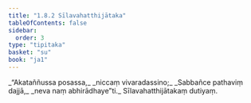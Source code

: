 ```yaml
---
title: "1.8.2 Sīlavahatthijātaka"
tableOfContents: false
sidebar:
  order: 3
type: "tipitaka"
basket: "su"
book: "ja1"
---
```



<DynamicBreadcrumb />

<Division number="72" book="ja1">

<Paragraph number="159" type="verses" book="ja1">
_“Akataññussa posassa,_  
_niccaṃ vivaradassino;_  
_Sabbañce pathaviṃ dajjā,_  
_neva naṃ abhirādhaye”ti._  


</Paragraph>
</Division>

<Paragraph number="160" type="center" book="ja1">
Sīlavahatthijātakaṃ dutiyaṃ.
</Paragraph>